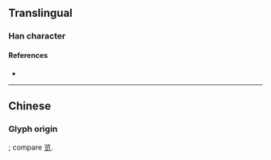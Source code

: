 {{also|堅}}
{{character info/new}}
==Translingual==

===Han character===
{{Han char|rn=32|rad=土|as=04|sn=7|four=|canj=LEG|ids=⿱⿲丨丨又土}}

====References====
* {{Han ref|kx=0226.101|dkj=04963|dj=0461.180|hdz=10422.140|uh=575A|ud=22362}}

----

==Chinese==

===Glyph origin=== 
{{Han simp|堅|f=臣|t=〢}}; compare [[览]].
{{zh-see|堅}}
